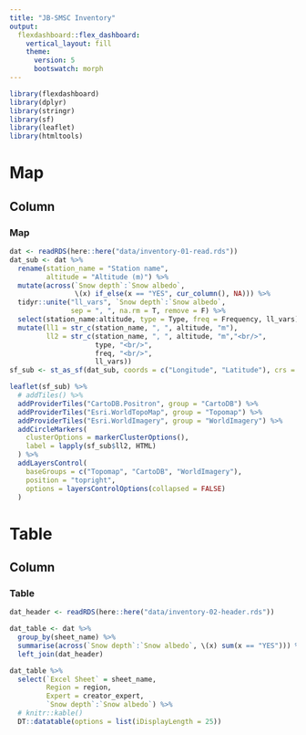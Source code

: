 ```yaml
---
title: "JB-SMSC Inventory"
output: 
  flexdashboard::flex_dashboard:
    vertical_layout: fill
    theme: 
      version: 5
      bootswatch: morph
---
```


```r
library(flexdashboard)
library(dplyr)
library(stringr)
library(sf)
library(leaflet)
library(htmltools)
```

# Map

## Column 

### Map

```r
dat <- readRDS(here::here("data/inventory-01-read.rds"))
dat_sub <- dat %>% 
  rename(station_name = "Station name",
         altitude = "Altitude (m)") %>% 
  mutate(across(`Snow depth`:`Snow albedo`, 
                \(x) if_else(x == "YES", cur_column(), NA))) %>% 
  tidyr::unite("ll_vars", `Snow depth`:`Snow albedo`, 
               sep = ", ", na.rm = T, remove = F) %>% 
  select(station_name:altitude, type = Type, freq = Frequency, ll_vars) %>% 
  mutate(ll1 = str_c(station_name, ", ", altitude, "m"),
         ll2 = str_c(station_name, ", ", altitude, "m","<br/>",
                     type, "<br/>", 
                     freq, "<br/>",
                     ll_vars))
sf_sub <- st_as_sf(dat_sub, coords = c("Longitude", "Latitude"), crs = 4326)

leaflet(sf_sub) %>% 
  # addTiles() %>% 
  addProviderTiles("CartoDB.Positron", group = "CartoDB") %>% 
  addProviderTiles("Esri.WorldTopoMap", group = "Topomap") %>% 
  addProviderTiles("Esri.WorldImagery", group = "WorldImagery") %>% 
  addCircleMarkers(
    clusterOptions = markerClusterOptions(),
    label = lapply(sf_sub$ll2, HTML)
  ) %>% 
  addLayersControl(
    baseGroups = c("Topomap", "CartoDB", "WorldImagery"),
    position = "topright",
    options = layersControlOptions(collapsed = FALSE)
  ) 
```

# Table

## Column 

### Table


```r
dat_header <- readRDS(here::here("data/inventory-02-header.rds"))

dat_table <- dat %>% 
  group_by(sheet_name) %>% 
  summarise(across(`Snow depth`:`Snow albedo`, \(x) sum(x == "YES"))) %>% 
  left_join(dat_header)

dat_table %>% 
  select(`Excel Sheet` = sheet_name, 
         Region = region, 
         Expert = creator_expert, 
         `Snow depth`:`Snow albedo`) %>% 
  # knitr::kable()
  DT::datatable(options = list(iDisplayLength = 25))
```

